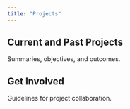 ---
title: "Projects"
---

## Current and Past Projects
Summaries, objectives, and outcomes.

## Get Involved
Guidelines for project collaboration.
